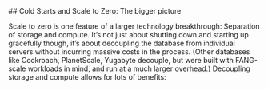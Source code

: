 <div className="mb-4">
## Cold Starts and Scale to Zero: The bigger picture
</div>

Scale to zero is one feature of a larger technology breakthrough: Separation of storage and compute. It’s not just about shutting down and starting up gracefully though, it’s about decoupling the database from individual servers without incurring massive costs in the process. (Other databases like Cockroach, PlanetScale, Yugabyte decouple, but were built with FANG-scale workloads in mind, and run at a much larger overhead.) Decoupling storage and compute allows for lots of benefits: 